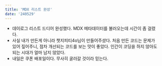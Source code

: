 ```yaml
---
title: 'MDX 리스트 완성'
date: '240529'
---
```


- 데이로그 리스트 드디어 완성했다. MDX 메타데이터를 불러오는데 시간이 좀 걸렸다.
- 사실 내가 만든게 아니라 챗지피티4o님이 만들어주셨다. 처음 만든 코드는 문제가 있어 짚어주니, 점차 개선되는 코드를 보는 맛이 좋았다. 인간이 코딩을 하지 않아도 되는 시대가 얼마 남지 않았다.
- 내일은 쿠폰 배포일이다. 무사히 굴러갈 것이라 믿는다.
